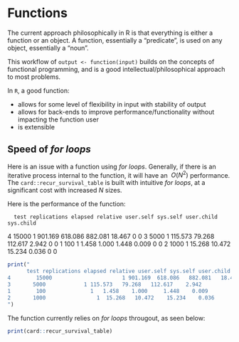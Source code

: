 # Functions {#functions}

The current approach philosophically in R is that everything is either a function or an object. A function, essentially a "predicate", is used on any object, essentially a "noun". 

This workflow of `output <- function(input)` builds on the concepts of functional programming, and is a good intellectual/philosophical approach to most problems. 

In `R`, a good function: 

- allows for some level of flexibility in input with stability of output
- allows for back-ends to improve performance/functionality without impacting the function user
- is extensible

## Speed of _for loops_

Here is an issue with a function using _for loops_. Generally, if there is an iterative process internal to the function, it will have an $~O(N^2)$ performance. The `card::recur_survival_table` is built with intuitive _for loops_, at a significant cost with increased _N_ sizes.

Here is the performance of the function:

      test replications elapsed relative user.self sys.self user.child sys.child
4		 15000						1 901.169  618.086   882.081   18.467          0         0
3 		5000            1 115.573   79.268   112.617    2.942          0         0
1 		 100	          1   1.458    1.000     1.448    0.009          0         0
2 		1000		        1  15.268   10.472    15.234    0.036          0         0

```r
print("
      test replications elapsed relative user.self sys.self user.child sys.child
4		 15000						1 901.169  618.086   882.081   18.467          0         0
3 		5000            1 115.573   79.268   112.617    2.942          0         0
1 		 100	          1   1.458    1.000     1.448    0.009          0         0
2 		1000		        1  15.268   10.472    15.234    0.036          0         0
")
```

The function currently relies on _for loops_ througout, as seen below:

```r
print(card::recur_survival_table)
```

